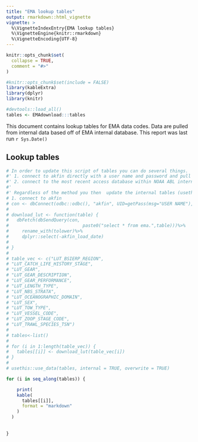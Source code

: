 ```yaml
---
title: "EMA lookup tables"
output: rmarkdown::html_vignette
vignette: >
  %\VignetteIndexEntry{EMA lookup tables}
  %\VignetteEngine{knitr::rmarkdown}
  %\VignetteEncoding{UTF-8}
---
```


```r
knitr::opts_chunk$set(
  collapse = TRUE,
  comment = "#>"
)
```

```r
#knitr::opts_chunk$set(include = FALSE)
library(kableExtra)
library(dplyr)
library(knitr)

#devtools::load_all()
tables <- EMAdownload:::tables

```

This document contains lookup tables for EMA data codes. Data are pulled from internal data based off of EMA internal database. This report was last run `r Sys.Date()`

## Lookup tables

```r
# In order to update this script of tables you can do several things.
#' 1. connect to akfin directly with a user name and password and pull the updated LUT tables from there
#' 2. connect to the most recent access database within NOAA ABL internal drive (must be on network to do) and update tables
#' 
#' Regardless of the method you then  update the internal tables (usethis::use_data(internal = T)) below to store tables internal to the package
# 1. connect to akfin
# con <- dbConnect(odbc::odbc(), "akfin", UID=getPass(msg="USER NAME"), PWD=getPass())
# 
# download_lut <- function(table) {
#   dbFetch(dbSendQuery(con,
#                            paste0("select * from ema.",table)))%>%
#     rename_with(tolower)%>%
#     dplyr::select(-akfin_load_date) 
# 
# }
# 
# table_vec <- c("LUT_BSIERP_REGION",
# "LUT_CATCH_LIFE_HISTORY_STAGE",
# "LUT_GEAR",
# "LUT_GEAR_DESCRIPTION",
# "LUT_GEAR_PERFORMANCE",
# "LUT_LENGTH_TYPE",
# "LUT_NBS_STRATA",
# "LUT_OCEANOGRAPHIC_DOMAIN",
# "LUT_SEX",
# "LUT_TOW_TYPE",
# "LUT_VESSEL_CODE",
# "LUT_ZOOP_STAGE_CODE",
# "LUT_TRAWL_SPECIES_TSN")
# 
# tables<-list()
# 
# for (i in 1:length(table_vec)) {
#   tables[[i]] <- download_lut(table_vec[i])
# }
#
# usethis::use_data(tables, internal = TRUE, overwrite = TRUE)


```

```r

for (i in seq_along(tables)) {

    print(
    kable(
      tables[[i]],
      format = "markdown"
    )
  )
  
  
}
```
